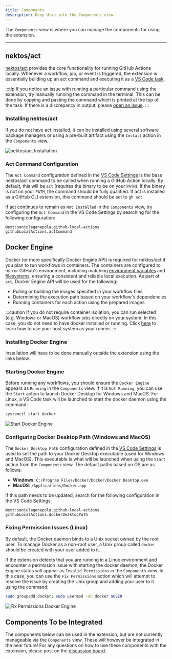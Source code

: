 ```yaml
---
title: Components
description: Deep dive into the Components view.
---
```



The `Components` view is where you can manage the components for using the extension.

<CardGrid>
   <LinkCard title="🛠️ nektos/act" href="#nektosact" description="Act the is the CLI tool which will be used for actually running your workflows locally."/>
   <LinkCard title="🐋 Docker Engine" href="#docker-engine" description="Docker Engine is required for act to function as it uses Docker to handle workflow execution."/>
</CardGrid>

---

## nektos/act

[nektos/act](https://github.com/nektos/act) provides the core functionality for running GitHub Actions locally. Whenever a workflow, job, or event is triggered, the extension is essentially building up an act command and executing it as a [VS Code task](https://code.visualstudio.com/docs/editor/tasks). 

:::tip
If you notice an issue with running a particular command using the extension, try manually running the command in the terminal. This can be done by copying and pasting the command which is printed at the top of the task. If there is a discrepancy in output, please [open an issue](https://github.com/SanjulaGanepola/github-local-actions/issues).
:::

### Installing nektos/act

If you do not have act installed, it can be installed using several software package managers or using a pre-built artifact using the `Install` action in the `Components` view. 

![nektos/act Installation](../../../assets/nektos-act-installation.png)

### Act Command Configuration

The `Act Command` configuration defined in the [VS Code Settings](https://code.visualstudio.com/docs/getstarted/settings) is the base nektos/act command to be called when running a GitHub Action locally. By default, this will be `act` (requires the binary to be on your `PATH`). If the binary is not on your `PATH`, the command should be fully qualified. If act is installed as a GitHub CLI extension, this command should be set to `gh act`.

If act continues to remain as `Not Installed` in the `Components` view, try configuring the `Act Command` in the VS Code Settings by searching for the following configuration:

```log
@ext:sanjulaganepola.github-local-actions githubLocalActions.actCommand
```

## Docker Engine

Docker (or more specifically Docker Engine API) is required for nektos/act if you plan to run workflows in containers. The containers are configured to mirror GitHub's environment, including matching [environment variables](https://docs.github.com/en/actions/writing-workflows/choosing-what-your-workflow-does/store-information-in-variables#default-environment-variables) and [filesystems](https://docs.github.com/en/actions/using-github-hosted-runners/using-github-hosted-runners#file-systems), ensuring a consistent and reliable local execution. As part of `act`, Docker Engine API will be used for the following:
    
* Pulling or building the images specified in your workflow files
* Determining the execution path based on your workflow's dependencies
* Running containers for each action using the prepared images

:::caution
If you do not require container isolation, you can run selected (e.g. Windows or MacOS) workflow jobs directly on your system. In this case, you do not need to have docker installed or running. Click <a href="/github-local-actions/usage/settings#runners">here</a> to learn how to use your host system as your runner.
:::

### Installing Docker Engine

Installation will have to be done manually outside the extension using the links below.

<CardGrid>
   <LinkCard title="Docker Desktop on Windows" href="https://docs.docker.com/desktop/setup/install/mac-install/"/>
   <LinkCard title="Docker Desktop on MacOS" href="https://docs.docker.com/desktop/setup/install/windows-install/"/>
   <LinkCard title="Docker Engine on Linux" href="https://docs.docker.com/engine/install/"/>
</CardGrid>

### Starting Docker Engine

Before running any workflows, you should ensure the `Docker Engine` appears as `Running` in the `Components` view. If it is `Not Running`, you can use the `Start` action to launch Docker Desktop for Windows and MacOS. For Linux, a VS Code task will be launched to start the docker daemon using the command:

```sh
systemctl start docker
```

![Start Docker Engine](../../../assets/start-docker-engine.png)

### Configuring Docker Desktop Path (Windows and MacOS)

The `Docker Desktop Path` configuration defined in the [VS Code Settings](https://code.visualstudio.com/docs/getstarted/settings) is used to set the path to your Docker Desktop executable (used for Windows and MacOS). This executable is what will be launched when using the `Start` action from the `Components` view. The default paths based on OS are as follows:

* **Windows**: `C:/Program Files/Docker/Docker/Docker Desktop.exe`
* **MacOS**: `/Applications/Docker.app`

If this path needs to be updated, search for the following configuration in the VS Code Settings:

```log
@ext:sanjulaganepola.github-local-actions githubLocalActions.dockerDesktopPath
```

### Fixing Permission Issues (Linux)

By default, the Docker daemon binds to a Unix socket owned by the root user. To manage Docker as a non-root user, a Unix group called `docker` should be created with your user added to it.

If the extension detects that you are running in a Linux environment and encounter a permission issue with starting the docker daemon, the Docker Engine status will appear as `Invalid Permissions` in the `Components` view. In this case, you can use the `Fix Permissions` action which will attempt to resolve the issue by creating the Unix group and adding your user to it using the command:

```sh
sudo groupadd docker; sudo usermod -aG docker $USER
```

![Fix Permissions Docker Engine](../../../assets/fix-permissions-docker-engine.png)

## Components To be Integrated

The components below can be used in the extension, but are not currently manageable via the `Components` view. These will however be integrated in the near future! For any questions on how to use these components with the extension, please post on the [discussion board](https://github.com/SanjulaGanepola/github-local-actions/discussions).

<LinkCard title="🗄️ Runner.Client" href="https://github.com/christopherhx/runner.server" description="Runner.Client is an alternative CLI tool to nektos/act for also running GitHub Actions locally."/>